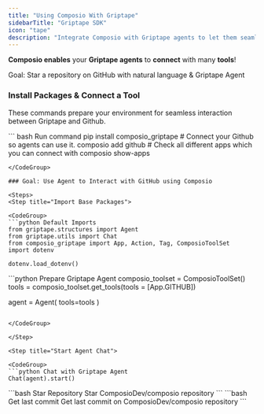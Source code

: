 ```yaml
---
title: "Using Composio With Griptape"
sidebarTitle: "Griptape SDK"
icon: "tape"
description: "Integrate Composio with Griptape agents to let them seamlessly interact with external apps"
---
```


**Composio enables** your **Griptape agents** to **connect** with many **tools**!

<Tip>
  Goal: Star a repository on GitHub with natural language & Griptape Agent
</Tip>

### Install Packages & Connect a Tool

These commands prepare your environment for seamless interaction between Griptape and Github.

<CodeGroup>
``` bash Run command
pip install composio_griptape
# Connect your Github so agents can use it. 
composio add github
# Check all different apps which you can connect with
composio show-apps

````
</CodeGroup>

### Goal: Use Agent to Interact with GitHub using Composio

<Steps>
<Step title="Import Base Packages">

<CodeGroup>
```python Default Imports
from griptape.structures import Agent
from griptape.utils import Chat
from composio_griptape import App, Action, Tag, ComposioToolSet
import dotenv

dotenv.load_dotenv()
````

</CodeGroup>

</Step>

<Step title="Add Tools to agent">

<CodeGroup>
```python Prepare Griptape Agent
composio_toolset = ComposioToolSet()
tools = composio_toolset.get_tools(tools = [App.GITHUB])

agent = Agent(
tools=tools
)

````

</CodeGroup>

</Step>

<Step title="Start Agent Chat">

<CodeGroup>
```python Chat with Griptape Agent
Chat(agent).start()
````

</CodeGroup>

</Step>
<Step title="Talk with Agent">
<Tabs>
<Tab title="Star Repository">
<CodeGroup>
```bash Star Repository
Star ComposioDev/composio repository
```
</CodeGroup>
</Tab>
<Tab title="Get last Commit">
<CodeGroup>
```bash Get last commit
Get last commit on ComposioDev/composio repository
```
</CodeGroup>
</Tab>
</Tabs>
</Step>
</Steps>
